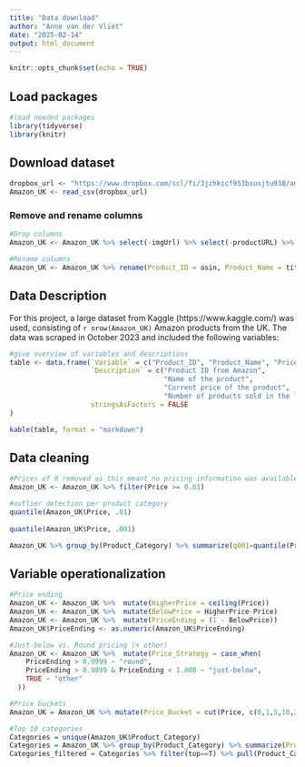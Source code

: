 ```yaml
---
title: "Data download"
author: "Anne van der Vliet"
date: "2025-02-14"
output: html_document
---
```


```r
knitr::opts_chunk$set(echo = TRUE)
```

## Load packages
```r
#load needed packages
library(tidyverse)
library(knitr)
```


## Download dataset
```r
dropbox_url <- "https://www.dropbox.com/scl/fi/3jzhkicf953bsusjtu938/amz_uk_processed_data.csv?rlkey=ikvjt5kz4hy0tbdynrypb786n&st=6xb1y3g6&dl=1"
Amazon_UK <- read_csv(dropbox_url)
```

### Remove and rename columns
```r
#Drop columns
Amazon_UK <- Amazon_UK %>% select(-imgUrl) %>% select(-productURL) %>% select(-stars) %>% select (-reviews) %>% select(-isBestSeller)

#Rename columns
Amazon_UK <- Amazon_UK %>% rename(Product_ID = asin, Product_Name = title, Price = price, SalesLastMonth = boughtInLastMonth, Product_Category = categoryName)
```

## Data Description
For this project, a large dataset from Kaggle (https://www.kaggle.com/) was used, consisting of `r nrow(Amazon_UK)` Amazon products from the UK. The data was scraped in October 2023  and included the following variables:

```r
#give overview of variables and descriptions
table <- data.frame(`Variable` = c("Product_ID", "Product_Name", "Price", "SalesLastMonth", "Product_Category"), 
                    `Description` = c("Product ID from Amazon", 
                                      "Name of the product",
                                      "Current price of the product",
                                      "Number of products sold in the last month", "Product category"),
                    stringsAsFactors = FALSE
)

kable(table, format = "markdown")
```

## Data cleaning
```r
#Prices of 0 removed as this meant no pricing information was available
Amazon_UK <- Amazon_UK %>% filter(Price >= 0.01)

#outlier detection per product category
quantile(Amazon_UK$Price, .01)
 
quantile(Amazon_UK$Price, .001)

Amazon_UK %>% group_by(Product_Category) %>% summarize(q001=quantile(Price, .001))
```

## Variable operationalization
```r
#Price ending
Amazon_UK <- Amazon_UK %>%  mutate(HigherPrice = ceiling(Price))
Amazon_UK <- Amazon_UK %>%  mutate(BelowPrice = HigherPrice-Price)
Amazon_UK <- Amazon_UK %>%  mutate(PriceEnding = (1 - BelowPrice))
Amazon_UK$PriceEnding <- as.numeric(Amazon_UK$PriceEnding)

#Just-below vs. Round pricing (+ other)
Amazon_UK <- Amazon_UK %>%  mutate(Price_Strategy = case_when(
    PriceEnding > 0.9999 ~ "round",
    PriceEnding > 0.9899 & PriceEnding < 1.000 ~ "just-below",
    TRUE ~ "other"
  ))

#Price buckets
Amazon_UK = Amazon_UK %>% mutate(Price_Bucket = cut(Price, c(0,1,5,10,20,50,100, 500, 1000,10000000)))

#Top 10 categories
Categories = unique(Amazon_UK$Product_Category)
Categories = Amazon_UK %>% group_by(Product_Category) %>% summarize(Product_count = n()) %>% mutate(ranking = rank(-Product_count)) %>% mutate(top = ranking <= 10)
Categories_filtered = Categories %>% filter(top==T) %>% pull(Product_Category)
```
